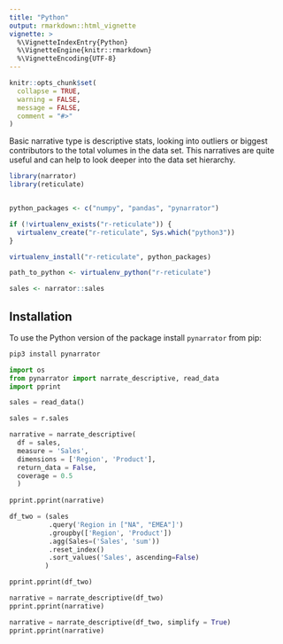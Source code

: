 ```yaml
---
title: "Python"
output: rmarkdown::html_vignette
vignette: >
  %\VignetteIndexEntry{Python}
  %\VignetteEngine{knitr::rmarkdown}
  %\VignetteEncoding{UTF-8}
---
```


```r
knitr::opts_chunk$set(
  collapse = TRUE,
  warning = FALSE,
  message = FALSE,
  comment = "#>"
)
```


Basic narrative type is descriptive stats, looking into outliers or biggest contributors to the total volumes in the data set. This narratives are quite useful and can help to look deeper into the data set hierarchy.

```r
library(narrator)
library(reticulate)


python_packages <- c("numpy", "pandas", "pynarrator")

if (!virtualenv_exists("r-reticulate")) {
  virtualenv_create("r-reticulate", Sys.which("python3"))
}

virtualenv_install("r-reticulate", python_packages)

path_to_python <- virtualenv_python("r-reticulate")

sales <- narrator::sales
```


## Installation

To use the Python version of the package install `pynarrator` from pip:

```bash
pip3 install pynarrator
```

```python
import os
from pynarrator import narrate_descriptive, read_data
import pprint
```

```python
sales = read_data()
```

```python
sales = r.sales
```

```python
narrative = narrate_descriptive(
  df = sales, 
  measure = 'Sales', 
  dimensions = ['Region', 'Product'], 
  return_data = False, 
  coverage = 0.5
  )
  
pprint.pprint(narrative)
```

```python
df_two = (sales
          .query('Region in ["NA", "EMEA"]')
          .groupby(['Region', 'Product'])
          .agg(Sales=('Sales', 'sum'))
          .reset_index()
          .sort_values('Sales', ascending=False)
         )

pprint.pprint(df_two)
```

```python
narrative = narrate_descriptive(df_two)
pprint.pprint(narrative)
```

```python
narrative = narrate_descriptive(df_two, simplify = True)
pprint.pprint(narrative)
```
